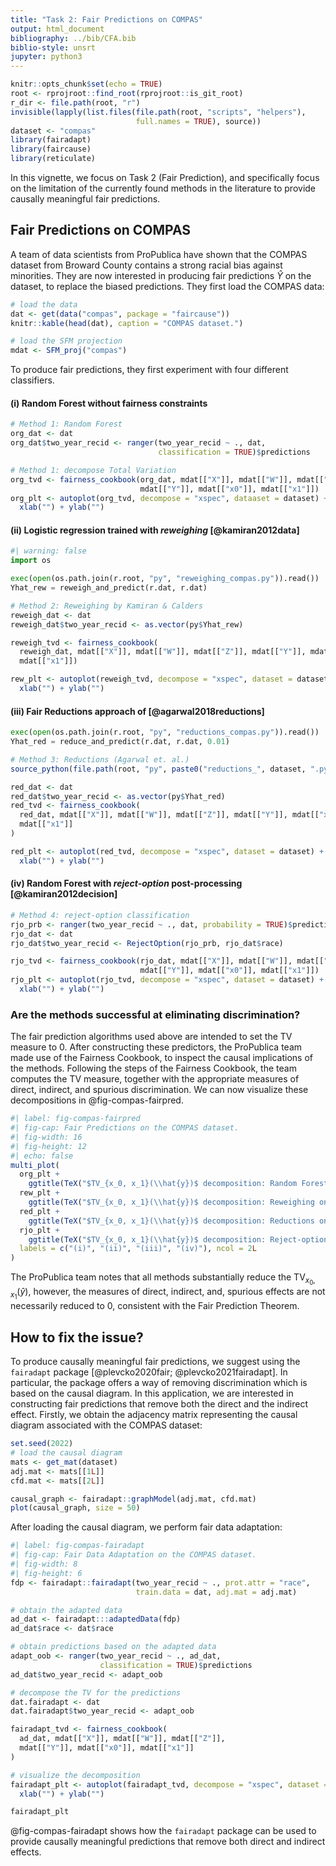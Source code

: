 ```yaml
---
title: "Task 2: Fair Predictions on COMPAS"
output: html_document
bibliography: ../bib/CFA.bib
biblio-style: unsrt
jupyter: python3
---
```


```r
knitr::opts_chunk$set(echo = TRUE)
root <- rprojroot::find_root(rprojroot::is_git_root)
r_dir <- file.path(root, "r")
invisible(lapply(list.files(file.path(root, "scripts", "helpers"),
                            full.names = TRUE), source))
dataset <- "compas"
library(fairadapt)
library(faircause)
library(reticulate)
```

In this vignette, we focus on Task 2 (Fair Prediction), and specifically focus on the limitation of the currently found methods in the literature to provide causally meaningful fair predictions. 

## Fair Predictions on COMPAS

A team of data scientists from ProPublica have shown that the COMPAS dataset from Broward County contains a strong racial bias against minorities. They are now interested in producing fair predictions $\widehat{Y}$ on the dataset, to replace the biased predictions. They first load the COMPAS data:
```r
# load the data
dat <- get(data("compas", package = "faircause"))
knitr::kable(head(dat), caption = "COMPAS dataset.")

# load the SFM projection
mdat <- SFM_proj("compas")
```
To produce fair predictions, they first experiment with four different classifiers.

#### **(i)** Random Forest without fairness constraints

```r
# Method 1: Random Forest
org_dat <- dat
org_dat$two_year_recid <- ranger(two_year_recid ~ ., dat,
                                 classification = TRUE)$predictions

# Method 1: decompose Total Variation
org_tvd <- fairness_cookbook(org_dat, mdat[["X"]], mdat[["W"]], mdat[["Z"]],
                             mdat[["Y"]], mdat[["x0"]], mdat[["x1"]])
org_plt <- autoplot(org_tvd, decompose = "xspec", dataaset = dataset) +
  xlab("") + ylab("")
```

#### **(ii)** Logistic regression trained with _reweighing_ [@kamiran2012data]

```python
#| warning: false
import os

exec(open(os.path.join(r.root, "py", "reweighing_compas.py")).read())
Yhat_rew = reweigh_and_predict(r.dat, r.dat)
```

```r
# Method 2: Reweighing by Kamiran & Calders
reweigh_dat <- dat
reweigh_dat$two_year_recid <- as.vector(py$Yhat_rew)

reweigh_tvd <- fairness_cookbook(
  reweigh_dat, mdat[["X"]], mdat[["W"]], mdat[["Z"]], mdat[["Y"]], mdat[["x0"]],
  mdat[["x1"]])

rew_plt <- autoplot(reweigh_tvd, decompose = "xspec", dataset = dataset) +
  xlab("") + ylab("")
```

#### **(iii)** Fair Reductions approach of [@agarwal2018reductions]

```python
exec(open(os.path.join(r.root, "py", "reductions_compas.py")).read())
Yhat_red = reduce_and_predict(r.dat, r.dat, 0.01)
```


```r
# Method 3: Reductions (Agarwal et. al.)
source_python(file.path(root, "py", paste0("reductions_", dataset, ".py")))

red_dat <- dat
red_dat$two_year_recid <- as.vector(py$Yhat_red)
red_tvd <- fairness_cookbook(
  red_dat, mdat[["X"]], mdat[["W"]], mdat[["Z"]], mdat[["Y"]], mdat[["x0"]],
  mdat[["x1"]]
)

red_plt <- autoplot(red_tvd, decompose = "xspec", dataset = dataset) +
  xlab("") + ylab("")
```

#### **(iv)** Random Forest with _reject-option_ post-processing [@kamiran2012decision]

```r
# Method 4: reject-option classification
rjo_prb <- ranger(two_year_recid ~ ., dat, probability = TRUE)$predictions[, 2]
rjo_dat <- dat
rjo_dat$two_year_recid <- RejectOption(rjo_prb, rjo_dat$race)

rjo_tvd <- fairness_cookbook(rjo_dat, mdat[["X"]], mdat[["W"]], mdat[["Z"]],
                             mdat[["Y"]], mdat[["x0"]], mdat[["x1"]])
rjo_plt <- autoplot(rjo_tvd, decompose = "xspec", dataset = dataset) +
  xlab("") + ylab("")
```

### Are the methods successful at eliminating discrimination?

The fair prediction algorithms used above are intended to set the TV measure to $0$. After constructing these predictors, the ProPublica team made use of the Fairness Cookbook, to inspect the causal implications of the methods. Following the steps of the Fairness Cookbook, the team computes the TV measure, together with the appropriate measures of direct, indirect, and spurious discrimination. We can now visualize these decompositions in @fig-compas-fairpred.

```r
#| label: fig-compas-fairpred
#| fig-cap: Fair Predictions on the COMPAS dataset.
#| fig-width: 16
#| fig-height: 12
#| echo: false
multi_plot(
  org_plt +
    ggtitle(TeX("$TV_{x_0, x_1}(\\hat{y})$ decomposition: Random Forest on COMPAS")),
  rew_plt +
    ggtitle(TeX("$TV_{x_0, x_1}(\\hat{y})$ decomposition: Reweighing on COMPAS")),
  red_plt +
    ggtitle(TeX("$TV_{x_0, x_1}(\\hat{y})$ decomposition: Reductions on COMPAS")),
  rjo_plt +
    ggtitle(TeX("$TV_{x_0, x_1}(\\hat{y})$ decomposition: Reject-option on COMPAS")),
  labels = c("(i)", "(ii)", "(iii)", "(iv)"), ncol = 2L
)
```

The ProPublica team notes that all methods substantially reduce the $\text{TV}_{x_0,x_1}(\widehat{y})$, however, the measures of direct, indirect, and, spurious effects are not necessarily reduced to $0$, consistent with the Fair Prediction Theorem. 

## How to fix the issue?

To produce causally meaningful fair predictions, we suggest using the `fairadapt` package [@plevcko2020fair; @plevcko2021fairadapt]. In particular, the package offers a way of removing discrimination which is based on the causal diagram. In this application, we are interested in constructing fair predictions that remove both the direct and the indirect effect. Firstly, we obtain the adjacency matrix representing the causal diagram associated with the COMPAS dataset:

```r
set.seed(2022)
# load the causal diagram
mats <- get_mat(dataset)
adj.mat <- mats[[1L]]
cfd.mat <- mats[[2L]]

causal_graph <- fairadapt::graphModel(adj.mat, cfd.mat)
plot(causal_graph, size = 50)
```

After loading the causal diagram, we perform fair data adaptation:

```r
#| label: fig-compas-fairadapt
#| fig-cap: Fair Data Adaptation on the COMPAS dataset.
#| fig-width: 8
#| fig-height: 6
fdp <- fairadapt::fairadapt(two_year_recid ~ ., prot.attr = "race",
                            train.data = dat, adj.mat = adj.mat)

# obtain the adapted data
ad_dat <- fairadapt:::adaptedData(fdp)
ad_dat$race <- dat$race

# obtain predictions based on the adapted data
adapt_oob <- ranger(two_year_recid ~ ., ad_dat,
                    classification = TRUE)$predictions
ad_dat$two_year_recid <- adapt_oob

# decompose the TV for the predictions
dat.fairadapt <- dat
dat.fairadapt$two_year_recid <- adapt_oob

fairadapt_tvd <- fairness_cookbook(
  ad_dat, mdat[["X"]], mdat[["W"]], mdat[["Z"]],
  mdat[["Y"]], mdat[["x0"]], mdat[["x1"]]
)

# visualize the decomposition
fairadapt_plt <- autoplot(fairadapt_tvd, decompose = "xspec", dataset = dataset) +
  xlab("") + ylab("")

fairadapt_plt
```

@fig-compas-fairadapt shows how the `fairadapt` package can be used to provide causally meaningful predictions that remove both direct and indirect effects.

